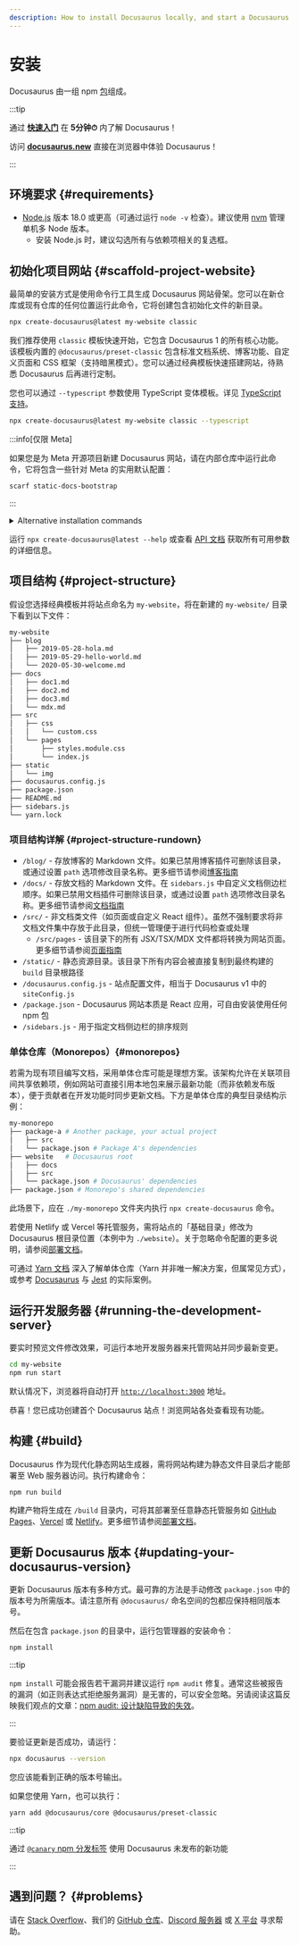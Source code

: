 ```yaml
---
description: How to install Docusaurus locally, and start a Docusaurus site in no time.
---
```


# 安装


Docusaurus 由一组 npm [包](https://github.com/facebook/docusaurus/tree/main/packages)组成。

:::tip

通过 **[快速入门](introduction.mdx#fast-track)** 在 **5分钟⏱** 内了解 Docusaurus！

访问 **[docusaurus.new](https://docusaurus.new)** 直接在浏览器中体验 Docusaurus！

:::

## 环境要求 {#requirements}

- [Node.js](https://nodejs.org/en/download/) 版本 18.0 或更高（可通过运行 `node -v` 检查）。建议使用 [nvm](https://github.com/nvm-sh/nvm) 管理单机多 Node 版本。
  - 安装 Node.js 时，建议勾选所有与依赖项相关的复选框。

## 初始化项目网站 {#scaffold-project-website}

最简单的安装方式是使用命令行工具生成 Docusaurus 网站骨架。您可以在新仓库或现有仓库的任何位置运行此命令，它将创建包含初始化文件的新目录。

```bash
npx create-docusaurus@latest my-website classic
```

我们推荐使用 `classic` 模板快速开始，它包含 Docusaurus 1 的所有核心功能。该模板内置的 `@docusaurus/preset-classic` 包含标准文档系统、博客功能、自定义页面和 CSS 框架（支持暗黑模式）。您可以通过经典模板快速搭建网站，待熟悉 Docusaurus 后再进行定制。

您也可以通过 `--typescript` 参数使用 TypeScript 变体模板。详见 [TypeScript 支持](./typescript-support.mdx)。

```bash
npx create-docusaurus@latest my-website classic --typescript
```

:::info[仅限 Meta]

如果您是为 Meta 开源项目新建 Docusaurus 网站，请在内部仓库中运行此命令，它将包含一些针对 Meta 的实用默认配置：

```bash
scarf static-docs-bootstrap
```

:::

<details>
  <summary>Alternative installation commands</summary>

You can also initialize a new project using your preferred project manager:

```bash npm2yarn
npm init docusaurus
```

</details>

运行 `npx create-docusaurus@latest --help` 或查看 [API 文档](./api/misc/create-docusaurus.mdx) 获取所有可用参数的详细信息。

## 项目结构 {#project-structure}

假设您选择经典模板并将站点命名为 `my-website`，将在新建的 `my-website/` 目录下看到以下文件：

```bash
my-website
├── blog
│   ├── 2019-05-28-hola.md
│   ├── 2019-05-29-hello-world.md
│   └── 2020-05-30-welcome.md
├── docs
│   ├── doc1.md
│   ├── doc2.md
│   ├── doc3.md
│   └── mdx.md
├── src
│   ├── css
│   │   └── custom.css
│   └── pages
│       ├── styles.module.css
│       └── index.js
├── static
│   └── img
├── docusaurus.config.js
├── package.json
├── README.md
├── sidebars.js
└── yarn.lock
```

### 项目结构详解 {#project-structure-rundown}

- `/blog/` - 存放博客的 Markdown 文件。如果已禁用博客插件可删除该目录，或通过设置 `path` 选项修改目录名称。更多细节请参阅[博客指南](blog.mdx)
- `/docs/` - 存放文档的 Markdown 文件。在 `sidebars.js` 中自定义文档侧边栏顺序。如果已禁用文档插件可删除该目录，或通过设置 `path` 选项修改目录名称。更多细节请参阅[文档指南](./guides/docs/docs-introduction.mdx)
- `/src/` - 非文档类文件（如页面或自定义 React 组件）。虽然不强制要求将非文档文件集中存放于此目录，但统一管理便于进行代码检查或处理
  - `/src/pages` - 该目录下的所有 JSX/TSX/MDX 文件都将转换为网站页面。更多细节请参阅[页面指南](guides/creating-pages.mdx)
- `/static/` - 静态资源目录。该目录下所有内容会被直接复制到最终构建的 `build` 目录根路径
- `/docusaurus.config.js` - 站点配置文件，相当于 Docusaurus v1 中的 `siteConfig.js`
- `/package.json` - Docusaurus 网站本质是 React 应用，可自由安装使用任何 npm 包
- `/sidebars.js` - 用于指定文档侧边栏的排序规则

### 单体仓库（Monorepos）{#monorepos}

若需为现有项目编写文档，采用单体仓库可能是理想方案。该架构允许在关联项目间共享依赖项，例如网站可直接引用本地包来展示最新功能（而非依赖发布版本），便于贡献者在开发功能时同步更新文档。下方是单体仓库的典型目录结构示例：

```bash
my-monorepo
├── package-a # Another package, your actual project
│   ├── src
│   └── package.json # Package A's dependencies
├── website   # Docusaurus root
│   ├── docs
│   ├── src
│   └── package.json # Docusaurus' dependencies
├── package.json # Monorepo's shared dependencies
```

此场景下，应在 `./my-monorepo` 文件夹内执行 `npx create-docusaurus` 命令。

若使用 Netlify 或 Vercel 等托管服务，需将站点的「基础目录」修改为 Docusaurus 根目录位置（本例中为 `./website`）。关于忽略命令配置的更多说明，请参阅[部署文档](./deployment.mdx#deploying-to-netlify)。

可通过 [Yarn 文档](https://yarnpkg.com/features/workspaces) 深入了解单体仓库（Yarn 并非唯一解决方案，但属常见方式），或参考 [Docusaurus](https://github.com/facebook/docusaurus) 与 [Jest](https://github.com/facebook/jest) 的实际案例。

## 运行开发服务器 {#running-the-development-server}

要实时预览文件修改效果，可运行本地开发服务器来托管网站并同步最新变更。

```bash npm2yarn
cd my-website
npm run start
```

默认情况下，浏览器将自动打开 [`http://localhost:3000`](http://localhost:3000) 地址。

恭喜！您已成功创建首个 Docusaurus 站点！浏览网站各处查看现有功能。

## 构建 {#build}

Docusaurus 作为现代化静态网站生成器，需将网站构建为静态文件目录后才能部署至 Web 服务器访问。执行构建命令：

```bash npm2yarn
npm run build
```

构建产物将生成在 `/build` 目录内，可将其部署至任意静态托管服务如 [GitHub Pages](https://pages.github.com/)、[Vercel](https://vercel.com/) 或 [Netlify](https://www.netlify.com/)。更多细节请参阅[部署文档](deployment.mdx)。

## 更新 Docusaurus 版本 {#updating-your-docusaurus-version}

更新 Docusaurus 版本有多种方式。最可靠的方法是手动修改 `package.json` 中的版本号为所需版本。请注意所有 `@docusaurus/` 命名空间的包都应保持相同版本号。


<UpgradeGuide />

然后在包含 `package.json` 的目录中，运行包管理器的安装命令：

```bash npm2yarn
npm install
```

:::tip

`npm install` 可能会报告若干漏洞并建议运行 `npm audit` 修复。通常这些被报告的漏洞（如正则表达式拒绝服务漏洞）是无害的，可以安全忽略。另请阅读这篇反映我们观点的文章：[npm audit: 设计缺陷导致的失效](https://overreacted.io/npm-audit-broken-by-design/)。

:::

要验证更新是否成功，请运行：

```bash
npx docusaurus --version
```

您应该能看到正确的版本号输出。

如果您使用 Yarn，也可以执行：

```bash
yarn add @docusaurus/core @docusaurus/preset-classic
```

:::tip

通过 [`@canary` npm 分发标签](/community/canary) 使用 Docusaurus 未发布的新功能

:::

## 遇到问题？ {#problems}

请在 [Stack Overflow](https://stackoverflow.com/questions/tagged/docusaurus)、我们的 [GitHub 仓库](https://github.com/facebook/docusaurus)、[Discord 服务器](https://discordapp.com/invite/docusaurus) 或 [X 平台](https://x.com/docusaurus) 寻求帮助。